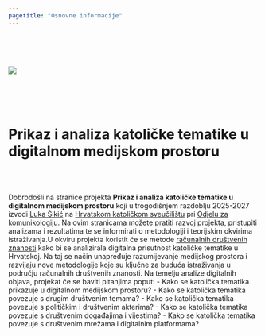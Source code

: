 ```yaml
---
pagetitle: "Osnovne informacije"
---
```



<br>
<br>
<br>

![](photo_.jpg)


<br>
<br>
<br>

# **Prikaz i analiza katoličke tematike u digitalnom medijskom prostoru**

<br>
<br>

Dobrodošli na stranice projekta **Prikaz i analiza katoličke tematike u digitalnom medijskom prostoru** koji u trogodišnjem razdoblju 2025-2027 izvodi [Luka Šikić](https://www.lukasikic.info/) na [Hrvatskom katoličkom sveučilištu](https://www.unicath.hr/) pri [Odjelu za komunikologiju](https://www.unicath.hr/odjeli-i-fakultet/komunikologija). Na ovim stranicama možete pratiti razvoj projekta, pristupiti analizama i rezultatima te se informirati o metodologiji i teorijskim okvirima istraživanja.U okviru projekta koristit će se metode [računalnih društvenih znanosti](https://pure.rug.nl/ws/portalfiles/portal/140988937/Manifesto_of_computational_social_science.pdf) kako bi se analizirala digitalna prisutnost katoličke tematike u Hrvatskoj. Na taj se način unapređuje razumijevanje medijskog prostora i razvijaju nove metodologije koje su ključne za buduća istraživanja u području računalnih društvenih znanosti. Na temelju analize digitalnih objava, projekat će se baviti pitanjima poput:
- Kako se katolička tematika prikazuje u digitalnom medijskom prostoru?
- Kako se katolička tematika povezuje s drugim društvenim temama?
- Kako se katolička tematika povezuje s političkim i društvenim akterima?
- Kako se katolička tematika povezuje s društvenim događajima i vijestima?
- Kako se katolička tematika povezuje s društvenim mrežama i digitalnim platformama?

<br>
<br>
<br>
<br>
